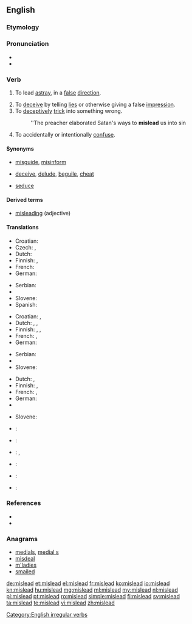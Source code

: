 ==English==

===Etymology===
{{prefix|mis|lead}}

===Pronunciation===
* {{IPA|/ˈmɪsliːd/}}
* {{audio|en-us-mislead.ogg|Audio (US)}}

===Verb===
{{en-verb|misleads|misleading|misled}}

{{transitive}}

# {{literally}} To lead [[astray]], in a [[false]] [[direction]].
# To [[deceive]] by telling [[lies]] or otherwise giving a false [[impression]].
# To [[deceptively]] [[trick]] into something wrong.
#: ''The preacher elaborated Satan's ways to '''mislead''' us into sin
# To accidentally or intentionally [[confuse]].

====Synonyms====
* {{sense|lead in a false direction}} [[misguide]], [[misinform]]
* {{sense|deceive by giving a false impression}} [[deceive]], [[delude]], [[beguile]], [[cheat]]
* {{sense|trick into something wrong}} [[seduce]]

====Derived terms====
* [[misleading]] (adjective)

====Translations====
{{trans-top|lead in a false direction}}
* Croatian: {{t|hr|obmanuti}}
* Czech: {{t|cs|svést}}, {{t|cs|klamat}}
* Dutch: {{t+|nl|misleiden}}
* Finnish: {{t-|fi|johtaa harhaan}},  {{t-|fi|harhauttaa}}
* French: {{t+|fr|égarer}}
* German: {{t|de|in die Irre führen}}
{{trans-mid}}
* Serbian: {{t|sr|обманути|tr=obmanuti|sc=Cyrl}}
* {{trreq|sh}}
* Slovene: {{t|sl|zavesti|alt=zavêsti}}
* Spanish: {{t|es|propiciar equivocarse}}
{{trans-bottom}}

{{trans-top|to deceive by lies or other false impression}}
* Croatian: {{t|hr|zavesti}}, {{t|hr|obmanuti}}
* Dutch: {{t+|nl|misleiden}}, {{t-|nl|bedotten}}, {{t+|nl|bedriegen}}
* Finnish: {{t+|fi|vedättää}}, {{t-|fi|johtaa harhaan}},  {{t-|fi|harhauttaa}}
* French: {{t+|fr|égarer}}, {{t+|fr|mésinformer}}
* German: {{t|de|in die Irre führen}}
{{trans-mid}}
* Serbian: {{t|sr|обманути|tr=obmanuti|sc=Cyrl}}
* {{trreq|sh}}
* Slovene: {{t|sl|zavesti|alt=zavêsti}}
{{trans-bottom}}

{{trans-top|to deceptively trick into something wrong}}
* Dutch: {{t+|nl|verleiden}}, {{t+|nl|verlokken}}
* Finnish: {{t-|fi|vietellä}},  {{t-|fi|viekotella}}
* French: {{t+|fr|égarer}}, {{t+|fr|induire en erreur}}
* German: {{t|de|in die Irre führen}}
* {{trreq|sh}}
{{trans-mid}}
* Slovene: {{t|sl|zavesti|alt=zavêsti}}
{{trans-bottom}}

{{checktrans-top}}
* {{ttbc|ar}}: {{t|ar|غرّ|tr=gharra}}
* {{ttbc|ca}}: {{t|ca|enganyar}}
{{trans-mid}}
* {{ttbc|it}}: {{t+|it|ingannare}}, {{t-|it|prendere in giro}}
* {{ttbc|pt}}: {{t+|pt|enganar}}
* {{ttbc|es}}: {{t+|es|engañar}}
* {{ttbc|tr}}: {{t|tr|kandırmak}}
{{trans-bottom}}

===References===
* {{R:Century 1911}}
* {{R:Webster 1913}}

===Anagrams===
* [[medials#English|medials]], [[medial s#English|medial s]]
* [[misdeal#English|misdeal]]
* [[m'ladies#English|m'ladies]]
* [[smailed#English|smailed]]

[[Category:English irregular verbs]]

[[de:mislead]]
[[et:mislead]]
[[el:mislead]]
[[fr:mislead]]
[[ko:mislead]]
[[io:mislead]]
[[kn:mislead]]
[[hu:mislead]]
[[mg:mislead]]
[[ml:mislead]]
[[my:mislead]]
[[nl:mislead]]
[[pl:mislead]]
[[pt:mislead]]
[[ro:mislead]]
[[simple:mislead]]
[[fi:mislead]]
[[sv:mislead]]
[[ta:mislead]]
[[te:mislead]]
[[vi:mislead]]
[[zh:mislead]]